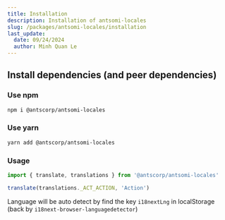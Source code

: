 ```yaml
---
title: Installation
description: Installation of antsomi-locales
slug: /packages/antsomi-locales/installation
last_update:
  date: 09/24/2024
  author: Minh Quan Le
---
```


## Install dependencies (and peer dependencies)

### Use npm

```bash
npm i @antscorp/antsomi-locales
```

### Use yarn

```bash
yarn add @antscorp/antsomi-locales
```

### Usage

```typescript
import { translate, translations } from '@antscorp/antsomi-locales'

translate(translations._ACT_ACTION, 'Action')
```

Language will be auto detect by find the key `i18nextLng` in localStorage (back by `i18next-browser-languagedetector`)
